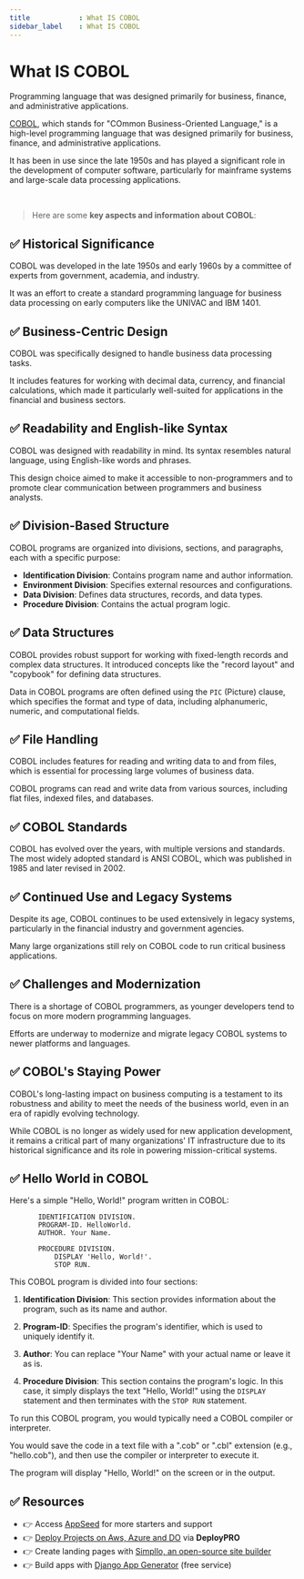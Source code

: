 ```yaml
---
title            : What IS COBOL
sidebar_label    : What IS COBOL
---
```


# What IS COBOL

<SubHeading>Programming language that was designed primarily for business, finance, and administrative applications.</SubHeading>

[COBOL](https://en.wikipedia.org/wiki/COBOL), which stands for "COmmon Business-Oriented Language," is a high-level programming language that was designed primarily for business, finance, and administrative applications. 

It has been in use since the late 1950s and has played a significant role in the development of computer software, particularly for mainframe systems and large-scale data processing applications.

<br />

> Here are some **key aspects and information about COBOL**:

## ✅ **Historical Significance**

COBOL was developed in the late 1950s and early 1960s by a committee of experts from government, academia, and industry. 

It was an effort to create a standard programming language for business data processing on early computers like the UNIVAC and IBM 1401.

## ✅ **Business-Centric Design**

COBOL was specifically designed to handle business data processing tasks. 

It includes features for working with decimal data, currency, and financial calculations, which made it particularly well-suited for applications in the financial and business sectors.

## ✅ **Readability and English-like Syntax**

COBOL was designed with readability in mind. Its syntax resembles natural language, using English-like words and phrases. 

This design choice aimed to make it accessible to non-programmers and to promote clear communication between programmers and business analysts.

## ✅ **Division-Based Structure**

COBOL programs are organized into divisions, sections, and paragraphs, each with a specific purpose:

- **Identification Division**: Contains program name and author information.
- **Environment Division**: Specifies external resources and configurations.
- **Data Division**: Defines data structures, records, and data types.
- **Procedure Division**: Contains the actual program logic.
     
## ✅ **Data Structures**

COBOL provides robust support for working with fixed-length records and complex data structures. It introduced concepts like the "record layout" and "copybook" for defining data structures.

Data in COBOL programs are often defined using the `PIC` (Picture) clause, which specifies the format and type of data, including alphanumeric, numeric, and computational fields.

## ✅ **File Handling**

COBOL includes features for reading and writing data to and from files, which is essential for processing large volumes of business data.

COBOL programs can read and write data from various sources, including flat files, indexed files, and databases.

## ✅ **COBOL Standards**

COBOL has evolved over the years, with multiple versions and standards. The most widely adopted standard is ANSI COBOL, which was published in 1985 and later revised in 2002.

## ✅ **Continued Use and Legacy Systems**

Despite its age, COBOL continues to be used extensively in legacy systems, particularly in the financial industry and government agencies.

Many large organizations still rely on COBOL code to run critical business applications.

## ✅ **Challenges and Modernization**

There is a shortage of COBOL programmers, as younger developers tend to focus on more modern programming languages.

Efforts are underway to modernize and migrate legacy COBOL systems to newer platforms and languages.

## ✅ **COBOL's Staying Power**

COBOL's long-lasting impact on business computing is a testament to its robustness and ability to meet the needs of the business world, even in an era of rapidly evolving technology.

While COBOL is no longer as widely used for new application development, it remains a critical part of many organizations' IT infrastructure due to its historical significance and its role in powering mission-critical systems.

## ✅ **Hello World** in COBOL 

Here's a simple "Hello, World!" program written in COBOL:

```cobol
       IDENTIFICATION DIVISION.
       PROGRAM-ID. HelloWorld.
       AUTHOR. Your Name.

       PROCEDURE DIVISION.
           DISPLAY 'Hello, World!'.
           STOP RUN.
```

This COBOL program is divided into four sections:

1. **Identification Division**: This section provides information about the program, such as its name and author.

2. **Program-ID**: Specifies the program's identifier, which is used to uniquely identify it.

3. **Author**: You can replace "Your Name" with your actual name or leave it as is.

4. **Procedure Division**: This section contains the program's logic. In this case, it simply displays the text "Hello, World!" using the `DISPLAY` statement and then terminates with the `STOP RUN` statement.

To run this COBOL program, you would typically need a COBOL compiler or interpreter. 

You would save the code in a text file with a ".cob" or ".cbl" extension (e.g., "hello.cob"), and then use the compiler or interpreter to execute it. 

The program will display "Hello, World!" on the screen or in the output.

## ✅ Resources

- 👉 Access [AppSeed](https://appseed.us/) for more starters and support 
- 👉 [Deploy Projects on Aws, Azure and DO](https://www.docs.deploypro.dev/) via **DeployPRO**
- 👉 Create landing pages with [Simpllo, an open-source site builder](https://www.simpllo.com/)
- 👉 Build apps with [Django App Generator](https://app-generator.dev/django/) (free service)
